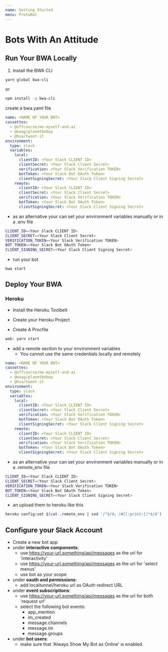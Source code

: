 ```yaml
---
name: Getting Started
menu: ProtoBot
---
```

# Bots With An Attitude

## Run Your BWA Locally

1. Install the BWA CLI

```bash
yarn global bwa-cli
```

or

```bash
npm install -g bwa-cli
```

create a bwa.yaml file

```yaml
name: <NAME OF YOUR BOT>
cassettes:
  - @offcourse/me-myself-and-ai
  - @waag/planetbebop
  - @hva/tweet-it
environment:
  type: slack
  variables:
    local:
      clientID: <Your Slack CLIENT ID> 
      clientSecret: <Your Slack Client Secret> 
      verification: <Your Slack Verification TOKEN>
      botToken: <Your Slack Bot OAuth Token>
      clientSigningSecret: <Your Slack Client Signing Secret>
    remote:
      clientID: <Your Slack CLIENT ID> 
      clientSecret: <Your Slack Client Secret> 
      verification: <Your Slack Verification TOKEN>
      botToken: <Your Slack Bot OAuth Token>
      clientSigningSecret: <Your Slack Client Signing Secret>
```
+ as an alternative your can set your environment variables manually or in a .env file

```bash
CLIENT_ID=<Your Slack CLIENT ID>
CLIENT_SECRET=<Your Slack Client Secret>
VERIFICATION_TOKEN=<Your Slack Verification TOKEN>
BOT_TOKEN=<Your Slack Bot OAuth Token>
CLIENT_SIGNING_SECRET=<Your Slack Client Signing Secret>
```

+ run your bot

```bash
bwa start
```

## Deploy Your BWA

### Heroku

+ Install the Heroku Toolbelt
+ Create your Heroku Project

+ Create A Procfile

```bash
web: yarn start
```

+ add a remote section to your environment variables
  + You cannot use the same credentials locally and remotely

```yaml
name: <NAME OF YOUR BOT>
cassettes:
  - @offcourse/me-myself-and-ai
  - @waag/planetbebop
  - @hva/tweet-it
environment:
  type: slack
  variables:
    local:
      clientID: <Your Slack CLIENT ID> 
      clientSecret: <Your Slack Client Secret> 
      verification: <Your Slack Verification TOKEN>
      botToken: <Your Slack Bot OAuth Token>
      clientSigningSecret: <Your Slack Client Signing Secret>
    remote:
      clientID: <Your Slack CLIENT ID> 
      clientSecret: <Your Slack Client Secret> 
      verification: <Your Slack Verification TOKEN>
      botToken: <Your Slack Bot OAuth Token>
      clientSigningSecret: <Your Slack Client Signing Secret>
```

+ as an alternative your can set your environment variables manually or in a .remote_env file

```bash
CLIENT_ID=<Your Slack CLIENT ID>
CLIENT_SECRET=<Your Slack Client Secret>
VERIFICATION_TOKEN=<Your Slack Verification TOKEN>
BOT_TOKEN=<Your Slack Bot OAuth Token>
CLIENT_SIGNING_SECRET=<Your Slack Client Signing Secret>
```

+ an upload them to heroku like this

```bash
heroku config:set $(cat .remote_env | sed '/^$/d; /#[[:print:]]*$/d')
```

## Configure your Slack Account

+ Create a new bot app
+ under **interactive components**:
  + use https://your-url.something/api/messages as the url for 'interactivity'
  + use https://your-url.something/api/messages as the url for 'select menus'
  + use bot as your scope
+ under **oauth and permissions**:
  + add localtunnel/heroku url as OAuth redirect URL
+ under **event subscriptions**:
  + use https://your-url.something/api/messages as the url for both 'request url'
  + select the following bot events:
    + app_mention
    + im_created
    + message.channels
    + message.im
    + message.groups
+ under **bot users**:
  + make sure that 'Always Show My Bot as Online' is enabled.